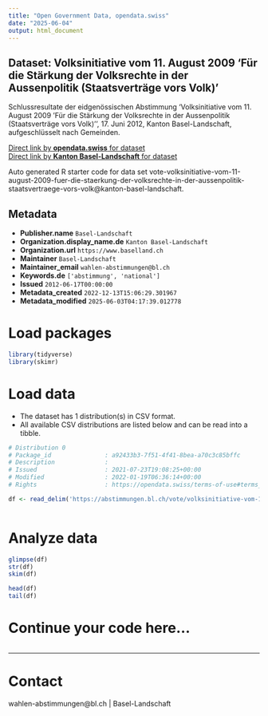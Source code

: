 ```yaml
---
title: "Open Government Data, opendata.swiss"
date: "2025-06-04"
output: html_document
---
```


## Dataset: Volksinitiative vom 11. August 2009 'Für die Stärkung der Volksrechte in der Aussenpolitik (Staatsverträge vors Volk)'

Schlussresultate der eidgenössischen Abstimmung 'Volksinitiative vom 11. August 2009 'Für die Stärkung der Volksrechte in der Aussenpolitik (Staatsverträge vors Volk)'', 17. Juni 2012, Kanton Basel-Landschaft, aufgeschlüsselt nach Gemeinden.

[Direct link by **opendata.swiss** for dataset](https://opendata.swiss/de/dataset/volksinitiative-vom-11-august-2009-fur-die-starkung-der-volksrechte-in-der-aussenpolitik-staats)<br>
[Direct link by **Kanton Basel-Landschaft** for dataset](https://abstimmungen.bl.ch/vote/volksinitiative-vom-11-august-2009-fuer-die-staerkung-der-volksrechte-in-der-aussenpolitik-staatsvertraege-vors-volk/data)

Auto generated R starter code for data set vote-volksinitiative-vom-11-august-2009-fuer-die-staerkung-der-volksrechte-in-der-aussenpolitik-staatsvertraege-vors-volk@kanton-basel-landschaft.

## Metadata

- **Publisher.name** `Basel-Landschaft`
- **Organization.display_name.de** `Kanton Basel-Landschaft`
- **Organization.url** `https://www.baselland.ch`
- **Maintainer** `Basel-Landschaft`
- **Maintainer_email** `wahlen-abstimmungen@bl.ch`
- **Keywords.de** `['abstimmung', 'national']`
- **Issued** `2012-06-17T00:00:00`
- **Metadata_created** `2022-12-13T15:06:29.301967`
- **Metadata_modified** `2025-06-03T04:17:39.012778`


# Load packages

```r

library(tidyverse)
library(skimr)

```

# Load data

-   The dataset has 1 distribution(s) in CSV format.
-   All available CSV distributions are listed below and can be read into a tibble.

```r

# Distribution 0
# Package_id               : a92433b3-7f51-4f41-8bea-a70c3c85bffc
# Description              : 
# Issued                   : 2021-07-23T19:08:25+00:00
# Modified                 : 2022-01-19T06:36:14+00:00
# Rights                   : https://opendata.swiss/terms-of-use#terms_by

df <- read_delim('https://abstimmungen.bl.ch/vote/volksinitiative-vom-11-august-2009-fuer-die-staerkung-der-volksrechte-in-der-aussenpolitik-staatsvertraege-vors-volk/data-csv')



```

# Analyze data

```r

glimpse(df)
str(df)
skim(df)

head(df)
tail(df)

```

# Continue your code here...

```r

```

------------------------------------------------------------------------

# Contact

wahlen-abstimmungen@bl.ch | Basel-Landschaft

